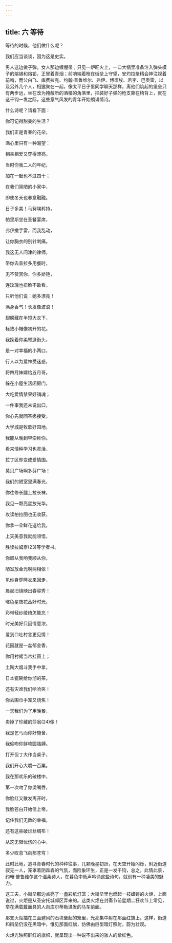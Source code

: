 ```yaml
---
---
---
```

title: 六 等待
---





等待的时候，他们做什么呢？

我们应当谈谈，因为这是史实。

男人这边做子弹，女人那边缠绷带；只见一炉旺火上，一口大锅里准备注入弹头模子的熔锡和熔铅，正冒着青烟；前哨端着枪在街垒上守望，安灼拉聚精会神注视着前哨，而公白飞、库费拉克、约翰·普鲁维尔、弗伊、博须埃、若李、巴奥雷，以及另外几个人，相邀聚在一起，像太平日子里同学聊天那样，离他们筑起的堡垒只有两步远，坐在改为掩蔽所的酒楼的角落里，把装好子弹的枪支靠在椅背上，就在这千钧一发之际，这些意气风发的青年开始朗诵情诗。

什么诗呢？请看下面：

你可记得甜美的生活？

我们正是青春的花朵，

满心里只有一种渴望：

相亲相爱又穿得漂亮。

当时你我二人的年纪，

加在一起也不过四十；

在我们简陋的小家中，

即使冬天也春意融融。

日子多美！马努埃矜持，

帕里斯坐在圣餐宴席，

弗伊撒手雷，而我乱动，

让你胸衣的别针刺痛。

我这无人问津的律师，

带你去普拉多用餐时，

无不赞赏你，你多娇艳，

连玫瑰也扭脸不敢看。

只听他们说：她多漂亮！

满身香气！长发像波浪！

翅膀藏在半短大衣下，

标致小帽像初开的花。

我挽着你柔臂逛街头，

是一对幸福的小两口，

行人以为爱神受迷惑，

将四月妹嫁给五月哥。

躲在小屋生活闭房门，

大吃爱情禁果好销魂；

一件事我还未说出口，

你心先就回答愿接受。

大学城是牧歌好园地，

我能从晚到早崇拜你。

看来情种学习也灵活，

拉丁区却变成爱情国。

莫贝广场啊多芬广场！

我们的陋室里满春光，

你往修长腿上拉长袜，

我见一颗亮星放光华。

攻读柏拉图也无收获，

你拿一朵鲜花送给我，

上天美意我就能领悟，

胜读拉姆奈(23)等学者书。

你顺从我哟我顺从你，

陋室放金光啊两相依！

见你身穿睡衣来回走，

晨起旧镜映出春容秀！

曙色星夜花丛好时光，

彩带轻纱绫绮怎能忘！

时光美好只因情意浓，

爱到口吐村言更见情！

花园就是一盆郁金香，

你用衬裙当帘挂窗上；

土陶大烟斗我手中拿，

日本瓷碗给你沏的茶。

还有灾难我们哈哈笑！

你丢围巾手笼又烧焦！

一天我们为了用晚餐，

卖掉了珍藏的莎翁(24)像！

我是乞丐而你好施舍，

我偷吻你鲜艳圆胳膊。

打开但丁大作当桌子，

我们开心大嚼一百栗。

我在那欢乐的破楼中，

第一次吻了你烫嘴唇，

你脸红又散发离开时，

我脸苍白开始信上帝。

记住我们无数的幸福，

还有这些破烂丝绸布！

从这无限忧伤的心中，

多少叹息飞向那苍穹！

此时此地，追寻青春时代的种种往事，几颗晚星初跃，在天空开始闪烁，附近街道寂无一人，笼罩着阴森森的气氛，而险象环生，正是一发千钧，总之，此情此景，约翰·普鲁维尔这个温柔诗人，在暮色中低声吟诵这些诗句，就别有一种凄美的魅力。

这工夫，小街垒那边点亮了一盏彩纸灯笼；大街垒里也燃起一枝蜡铸的火炬，上面说过，火炬是从圣安托城郊区弄来的。这类火炬在封斋节前星期二狂欢节上常见，举在满载戴面具的人向库尔蒂勒进发的马车前面。

那支火炬插在三面避风的石块垒起的笼里，光亮集中射在那面红旗上。这样，街道和街垒仍没在黑暗中，惟见那面红旗，仿佛由巨型暗灯照射，蔚为壮观。

火炬光映照鲜红的旗帜，就呈现出一种说不出来的骇人的紫红色。